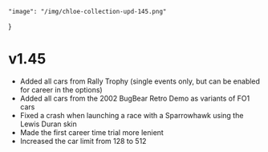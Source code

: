     "image": "/img/chloe-collection-upd-145.png"
}

# v1.45

- Added all cars from Rally Trophy (single events only, but can be enabled for career in the options)
- Added all cars from the 2002 BugBear Retro Demo as variants of FO1 cars
- Fixed a crash when launching a race with a Sparrowhawk using the Lewis Duran skin
- Made the first career time trial more lenient
- Increased the car limit from 128 to 512